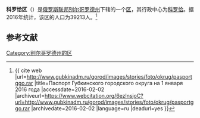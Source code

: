 {{Infobox Settlement
| official_name = 科罗恰区
| native_name = Корочанский район
| image_flag = Flag of Korochansky rayon (Belgorod oblast).png
| image_shield = Герб Корочанского района 2013.png
| image_map = Location Of Korochansky District (Belgorod Oblast).svg 
| settlement_type = [[区_(苏联)|区]]
| subdivision_type = [[国家|国家]]
| subdivision_type1 = [[州_(俄罗斯)|州]]
| subdivision_name = {{RUS}}
| subdivision_name1 = [[别尔哥罗德州|别尔哥罗德州]]
| seat_type = 行政中心
| seat = [[科罗恰|科罗恰]]
| population_as_of=2016
| population_footnotes = <ref name=stat />
| population_total = 39213
| timezone = [[莫斯科时间|MSK]]
| utc_offset = +3
}}
'''科罗恰区'''（{{lang-ru|Корочанский район}}）是[[俄罗斯联邦|俄罗斯联邦]][[别尔哥罗德州|别尔哥罗德州]]下辖的一个[[区_(苏联)|区]]，其行政中心为[[科罗恰|科罗恰]]。据2016年统计，该区的人口为39213人。<ref name=stat>{{ cite web |url=http://www.gubkinadm.ru/gorod/images/stories/foto/okrug/pasportggo.rar |title=Паспорт Губкинского городского округа на 1 января 2016 года |accessdate=2016-02-02 |archiveurl=https://www.webcitation.org/6ezlnsjoC?url=http://www.gubkinadm.ru/gorod/images/stories/foto/okrug/pasportggo.rar |archivedate=2016-02-02 |language=ru |deadurl=yes }}</ref>

== 参考文献 ==
{{reflist}}

{{Russia-stub}}

[[Category:别尔哥罗德州的区|Category:别尔哥罗德州的区]]